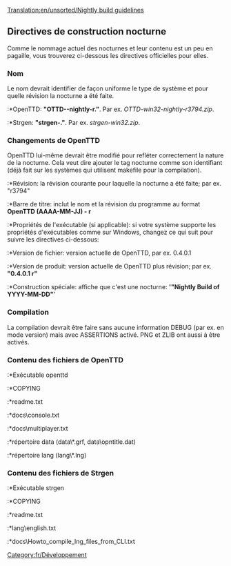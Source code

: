 [[Translation:en/unsorted/Nightly build guidelines]]


==Directives de construction nocturne==
Comme le nommage actuel des nocturnes et leur contenu est un peu en pagaille, vous trouverez ci-dessous les directives officielles pour elles.

===Nom===
Le nom devrait identifier de façon uniforme le type de système et pour quelle révision la nocturne a été faite.
:*OpenTTD: '''"OTTD-<système>-nightly-r<révision>.<extension>"'''. Par ex. ''OTTD-win32-nightly-r3794.zip''.
:*Strgen: '''"strgen-<système>.<extension>"'''. Par ex. ''strgen-win32.zip''.

===Changements de OpenTTD===
OpenTTD lui-même devrait être modifié pour refléter correctement la nature de la nocturne. Cela veut dire ajouter le tag nocturne comme son identifiant (déjà fait sur les systèmes qui utilisent makefile pour la compilation).
:*Révision: la révision courante pour laquelle la nocturne a été faite; par ex. "r3794"
:*Barre de titre: inclut le nom et la révision du programme au format '''OpenTTD (AAAA-MM-JJ) - r<révision>'''
:*Propriétés de l'exécutable (si applicable): si votre système supporte les propriétés d'exécutables comme sur Windows, changez ce qui suit pour suivre les directives ci-dessous:
:*Version de fichier: version actuelle de OpenTTD, par ex. 0.4.0.1
:*Version de produit: version actuelle de OpenTTD plus révision; par ex. '''"0.4.0.1 r<rév>"'''
:*Construction spéciale: affiche que c'est une nocturne: ''''"Nightly Build of YYYY-MM-DD"''''

===Compilation===
La compilation devrait être faire sans aucune information DEBUG (par ex. en mode version) mais avec ASSERTIONS activé. PNG et ZLIB ont aussi à être activés.

===Contenu des fichiers de OpenTTD===
:*Exécutable openttd
:*COPYING
:*readme.txt
:*docs\console.txt
:*docs\multiplayer.txt
:*répertoire data (data\*.grf, data\opntitle.dat)
:*répertoire lang (lang\*.lng)

===Contenu des fichiers de Strgen===
:*Exécutable strgen
:*COPYING
:*readme.txt
:*lang\english.txt
:*docs\Howto_compile_lng_files_from_CLI.txt

[[Category:fr/Développement]]